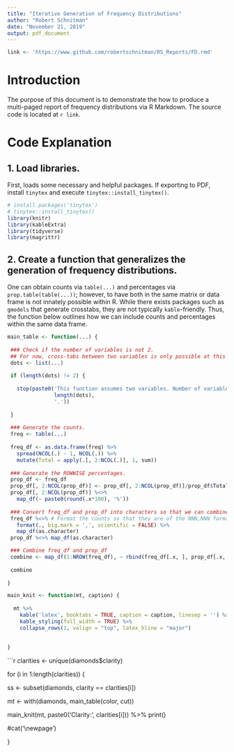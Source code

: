 ```yaml
---
title: "Iterative Generation of Frequency Distributions"
author: "Robert Schnitman"
date: "November 21, 2019"
output: pdf_document
---
```


```r
link <- 'https://www.github.com/robertschnitman/RS_Reports/FD.rmd'
```

# Introduction

The purpose of this document is to demonstrate the how to produce a multi-paged report of frequency distributions via R Markdown. The source code is located at `r link`.

# Code Explanation

## 1. Load libraries.

First, loads some necessary and helpful packages. If exporting to PDF, install `tinytex` and execute `tinytex::install_tinytex()`.
```r
# install.packages('tinytex')
# tinytex::install_tinytex()
library(knitr)
library(kableExtra)
library(tidyverse)
library(magrittr)
```

## 2. Create a function that generalizes the generation of frequency distributions.

One can obtain counts via `table(...)` and percentages via `prop.table(table(...))`; however, to have both in the same matrix or data frame is not innately possible within R. While there exists packages such as `gmodels` that generate crosstabs, they are not typically `kable`-friendly. Thus, the function below outlines how we can include counts and percentages within the same data frame.

```r
main_table <- function(...) {
  
 ### Check if the number of variables is not 2.
 ## For now, cross-tabs between two variables is only possible at this point.
 dots <- list(...)
 
 if (length(dots) != 2) {
   
   stop(paste0('This function assumes two variables. Number of variables detected is ', 
               length(dots), 
               '.')) 
   
 }
  
 ### Generate the counts.
 freq <- table(...)
  
 freq_df <- as.data.frame(freq) %>%
   spread(NCOL(.) - 1, NCOL(.)) %>%
   mutate(Total = apply(.[, 2:NCOL(.)], 1, sum))
 
 ### Generate the ROWWISE percentages.
 prop_df <- freq_df
 prop_df[, 2:NCOL(prop_df)] <- prop_df[, 2:NCOL(prop_df)]/prop_df$Total
 prop_df[, 2:NCOL(prop_df)] %<>% 
   map_df(~ paste0(round(.x*100), '%'))
 
 ### Convert freq_df and prop_df into characters so that we can combine them into the same data frame.
 freq_df %<>% # Format the counts so that they are of the NNN,NNN format.
   format(., big.mark = ',', scientific = FALSE) %>%
   map_df(as.character)
 prop_df %<>% map_df(as.character)

 ### Combine freq_df and prop_df
 combine <- map_df(1:NROW(freq_df), ~ rbind(freq_df[.x, ], prop_df[.x, ]))
 
 combine
  
}
```

```r
main_knit <- function(mt, caption) {
 
  mt %>%
    kable('latex', booktabs = TRUE, caption = caption, linesep = '') %>%
    kable_styling(full_width = TRUE) %>%
    collapse_rows(1, valign = "top", latex_hline = "major")
    
  
}
```

```r
clarities <- unique(diamonds$clarity)

for (i in 1:length(clarities)) {
  
  ss <- subset(diamonds, clarity == clarities[i])
  
  mt <- with(diamonds, main_table(color, cut))
  
  main_knit(mt, paste0('Clarity: ', clarities[i])) %>%
    print()
  
  #cat('\\newpage')
  
}
